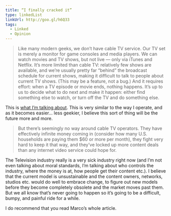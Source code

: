 ```yaml
---
title: “I finally cracked it”
type: linkedList
linkUrl: http://goo.gl/h6Q33
tags:
  - Linked
  - Opinion
---
```


> Like many modern geeks, we don’t have cable TV service. Our TV set is merely a monitor for game consoles and media players. We can watch movies and TV shows, but not live — only via iTunes and Netflix. It’s more limited than cable TV: relatively few shows are available, and we’re usually pretty far “behind” the broadcast schedule for current shows, making it difficult to talk to people about current TV shows. (This may be a feature, not a bug.) And it requires effort: when a TV episode or movie ends, nothing happens. It’s up to us to decide what to do next and make it happen: either find something else to watch, or turn off the TV and do something else.

This is [what I’m talking about](http://appleuserpro.com/site/what-streaming). This is very similar to the way I operate, and as it becomes easier… less geekier, I believe this sort of thing will be the future more and more.

> But there’s seemingly no way around cable TV operators. They have effectively infinite money coming in (consider how many U.S. households are paying them $60 or more per month), they fight very hard to keep it that way, and they’ve locked up more content deals than any internet video service could hope for.

The Television industry really is a very sick industry right now (and I’m not even talking about moral standards, I’m talking about who controls the industry, where the money is at, how people get their content etc.). I believe that the current model is unsustainable and the content owners, networks, studios etc. would do well to embrace change, to figure out new models before they become completely obsolete and the market moves past them. But we all know that’s never going to happen so it’s going to be a difficult, bumpy, and painful ride for a while.

I do recommend that you read Marco’s whole article.
